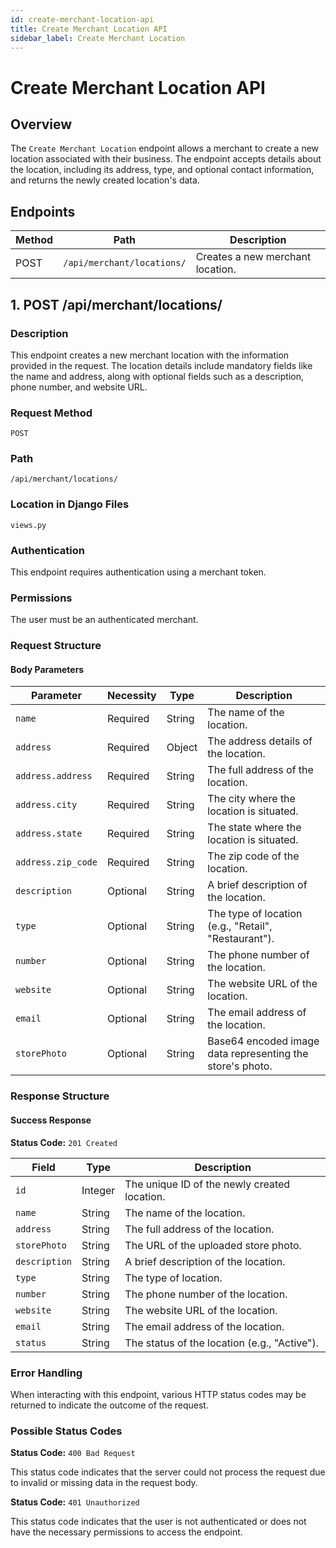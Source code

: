 ```yaml
---
id: create-merchant-location-api
title: Create Merchant Location API
sidebar_label: Create Merchant Location
---
```


# Create Merchant Location API

## Overview

The `Create Merchant Location` endpoint allows a merchant to create a new location associated with their business. The endpoint accepts details about the location, including its address, type, and optional contact information, and returns the newly created location's data.

## Endpoints

| Method | Path                           | Description                                          |
|--------|--------------------------------|------------------------------------------------------|
| POST   | `/api/merchant/locations/`     | Creates a new merchant location.                     |

## 1. POST /api/merchant/locations/

### Description

This endpoint creates a new merchant location with the information provided in the request. The location details include mandatory fields like the name and address, along with optional fields such as a description, phone number, and website URL.

### Request Method

`POST`

### Path

`/api/merchant/locations/`

### Location in Django Files

`views.py`

### Authentication

This endpoint requires authentication using a merchant token.

### Permissions

The user must be an authenticated merchant.

### Request Structure

#### Body Parameters

| Parameter       | Necessity | Type    | Description                                                |
|-----------------|-----------|---------|------------------------------------------------------------|
| `name`          | Required  | String  | The name of the location.                                  |
| `address`       | Required  | Object  | The address details of the location.                       |
| `address.address` | Required  | String  | The full address of the location.                         |
| `address.city`  | Required  | String  | The city where the location is situated.                   |
| `address.state` | Required  | String  | The state where the location is situated.                  |
| `address.zip_code` | Required  | String  | The zip code of the location.                              |
| `description`   | Optional  | String  | A brief description of the location.                       |
| `type`          | Optional  | String  | The type of location (e.g., "Retail", "Restaurant").       |
| `number`        | Optional  | String  | The phone number of the location.                          |
| `website`       | Optional  | String  | The website URL of the location.                           |
| `email`         | Optional  | String  | The email address of the location.                         |
| `storePhoto`    | Optional  | String  | Base64 encoded image data representing the store's photo.  |

### Response Structure

#### Success Response

**Status Code:** `201 Created`

| Field          | Type    | Description                                                      |
|----------------|---------|------------------------------------------------------------------|
| `id`           | Integer | The unique ID of the newly created location.                     |
| `name`         | String  | The name of the location.                                        |
| `address`      | String  | The full address of the location.                                |
| `storePhoto`   | String  | The URL of the uploaded store photo.                             |
| `description`  | String  | A brief description of the location.                             |
| `type`         | String  | The type of location.                                            |
| `number`       | String  | The phone number of the location.                                |
| `website`      | String  | The website URL of the location.                                 |
| `email`        | String  | The email address of the location.                               |
| `status`       | String  | The status of the location (e.g., "Active").                     |

### Error Handling

When interacting with this endpoint, various HTTP status codes may be returned to indicate the outcome of the request.

### Possible Status Codes

**Status Code:** `400 Bad Request`

This status code indicates that the server could not process the request due to invalid or missing data in the request body.

**Status Code:** `401 Unauthorized`

This status code indicates that the user is not authenticated or does not have the necessary permissions to access the endpoint.

